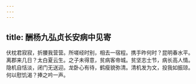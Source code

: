 ```yaml
---
---
---
```

title: 酬杨九弘贞长安病中见寄
---



伏枕君寂寂，折腰我营营。所嗟经时别，相去一宿程。携手昨何时？昆明春水平。离郡来几日？太白夏云生。之子未得意，贫病客帝城。贫坚志士节，病长高人情。隐机自恬淡，闭门无送迎。龙卧心有待，鹤瘦貌弥清。清机发为文，投我如振琼。何以慰饥渴？捧之吟一声。